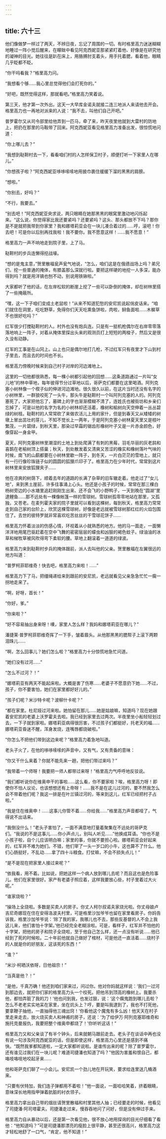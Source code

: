 ```yaml
---
---
---
```

title: 六十三
---




他们像做梦一样过了两天，不辨日夜，忘记了周围的一切。有时格里高力迷迷糊糊地睡过一阵小觉后醒来，在矇眬中看见阿克西妮亚那紧紧盯着他、好像是在研究他的凝神的目光。她往往是趴在床上，用胳膊肘支着头，用手托着腮，看着他，眼睛几乎眨都不眨。

“你干吗看我？”格里高力问。

“我想看个够……我心里总觉得他们会打死你的。”

“好吧，既然觉得这样，那就看吧。”格里高力笑着说。

第三天，他才第一次外出。这天一大早库金诺夫就接二连三地派人来请他去开会。格里高力也一再地对派来的人说：“我不去，叫他们自己开吧。”

普罗霍尔又从司令部里给他弄到一匹马，牵了来，昨天夜里他就到大雷村的防地上，把扔在那里的马鞍带了回来。阿克西妮亚看见格里高力准备出发，很惊慌地问道：

“你上哪儿去？”

“我想到鞑靼村去一下，看看咱们村的人怎样保卫村子，顺便打听一下家里人在哪儿。”

“你想孩子啦？”阿克西妮亚哆哆嗦嗦地用披巾裹住缓缓下溜的黑黑的肩膀。

“想啦。”

“你别去，好吗？”

“不行，我要去。”

“别去吧！”阿克西妮亚央求说，两只眼睛在她那黑黑的眼窝里激动地闪烁起来。“这么说，你觉得家比我还要紧吗？还要紧吗？这头、那头都放不下吗？那你是不是就把我带到你家里？我和娜塔莉亚会在一块儿凑合着过的……哼，滚吧！你去吧！可是你以后别再找我啦！我不要你。我不愿意这样！……我不愿意！”

格里高力一声不响地走到院子里，上了马。

鞑靼村的步兵连懒得挖战壕。

“想的是鬼主意，”贺里散福瓮声瓮气地说，“怎么，咱们这是在俄德战场上吗？弟兄们，挖一些普通的掩体，有膝盖那么深就行啦。要把这样硬的地挖一人多深，能办得到吗？就是用洋镐也刨不动，别说用铁锹啦。”

大家都听了他的话，在左岸松软的断崖上挖了一些可以卧倒的掩体，却在树林里搭了一些掩蔽所。

“嘿，这一下子咱们变成土老鼠啦！”从来不知道犯愁的安尼凯说起俏皮话来。“咱们就住在洞里，吃吃野草，免得你们天天吃熏鱼饼啦，肉啦，鲟鱼面啦……木樨草不也很好吃吗？”

红军很少打搅鞑靼村的人。村外也没有炮兵连。只是有一挺机枪偶尔在右岸零零落落地响上一阵子，对着从掩体里探出头来的观测员打上短短的两梭子，然后又是很久没有动静。

红军的工事是在山冈上。山上也只是偶尔地打几枪，不过红军只有夜里才下山到村子里去，而且去的时间也不长。

格里高力傍晚时候来到自己村子对岸的河边滩地上。

这里的一切他都很熟悉，每一棵小树都引起他的回想……这条道路通过一片叫“女儿地”的林中草地，每年彼得节分过草地以后，哥萨克们都要在这里喝酒。阿列克塞小树林像一个楔子似的伸进河边滩地。很久很久以前，在这片当时还没有名字的小树林里，一群狼咬死了一头牛，那头牛是鞑靼村一个叫阿列克塞的人的。阿列克塞死了，大家把他忘了，墓碑上的字也渐渐模糊不清了，连姓氏也被街坊和乡亲们忘掉了，可是以他的名字为名的小树林却还活着，橡树和榆树向天空伸着一丛丛碧绿的树枝。鞑靼村的人常常砍了来做农活儿上用的家什，但是到春天又从矮矮的树墩上冒出茁壮的芽儿，不知不觉长上一两年，于是阿列克塞小树林夏天里又是枝叶繁茂，一片碧绿，到秋天里，那染过早霜的锯齿形橡树叶子又是一片赤金颜色，好像穿起一身金甲。

夏天，阿列克塞树林里潮湿的土地上到处爬满了有刺的黑莓，羽毛华丽的灰老鸹和喜鹊在老榆树顶上搭巢；秋天，到处散发着又清爽又苦涩的橡实和橡树落叶气味的时候，南飞的山鹬都要在小树林里歇一阵子，到冬天，一片白茫茫的雪地上，就只有一行行像珍珠链子似的圆圆的狐狸爪印子了。格里高力在少年时代，常常到这片树林里来安放狐狸夹子……

他在凉爽的树荫下，顺着去年的道路的长满了杂草的旧车辙走着。他走过了“女儿地”，来到黑土崖前，许多往事涌上心头。他还是小孩子的时候，常常在那三棵白杨树旁边的小水塘里追赶刚刚生出来、还不会飞的小野鸭子，一天到晚在“圆湖”里逮鲤鱼……那不远处有一棵像帐篷一样的雪球树。雪球树孤零零地站在那里，又孤独，又苍老。在麦列霍夫家的院子里就可以看到这棵树，每到秋天，格里高力常常走到自己家的台阶上，欣赏这棵雪球树，好像是老远就被雪球树那红红的火焰包围住了。去世的彼特罗就非常喜欢吃苦丝丝的干雪球花饼子……

格里高力怀着淡淡的伤感心情，环视着从小就熟悉的地方。他的马一面走，一面懒洋洋地用尾巴驱赶着在空中飞舞的密密层层的蠓虫和凶狠的褐色蚊子。绿油油的冰草和梯牧草被风吹得弯下柔软的腰。草地上翻滚着一道道的绿波。

格里高力来到鞑靼村步兵的掩体跟前，派人去叫他的父亲。贺里散福在左翼很远的地方叫道：

“普罗柯菲耶维奇！快去吧，格里高力来啦！……”

格里高力下了马，把缰绳递给来到跟前的安尼凯，老远就看见父亲急急忙忙一瘸一拐地走来了。

“啊，好呀，首长！”

“你好，爹。”

“你来啦？”

“好不容易抽出身来呀！噢，家里人怎么样？我妈和娜塔莉亚在哪儿？”

潘捷莱·普罗柯菲耶维奇挥了一下手，皱着眉头。从他那黑黑的腮帮子上滚下两颗泪珠儿……

“啊，怎么回事儿？她们怎么啦？”格里高力十分惊慌地急忙问道。

“她们没有过河……”

“怎么不过河？！”

“娜塔莉亚有两天不能起床啦。大概是害了伤寒……老婆子不愿意扔下她……不过，孩子，你不要害怕，她们在家里都好好儿的。”

“孩子们呢？米沙特卡呢？波柳什卡呢？”

“都在家里。杜尼娅过河来啦。她怕留在那儿……她是姑娘嘛，知道吗？现在她跟着安尼凯的老婆上沃罗霍夫去啦。我已经到家里去过两次。半夜里坐小船轻轻划过去，一下子就到家啦。娜塔莉亚病得很厉害，不过孩子们都挺好，托老天的福……娜塔莉亚昏迷不醒，浑身发烧，连嘴唇都烧破啦。”

“你怎么不把他们带到这边来呢？”格里高力着急地叫道。

老头子火了，在他的哆哆嗦嗦的声音中，又有气，又有责备的意味：

“你又干什么来着？你就不能先来一趟，把他们带过来吗？”

“我带着一个师呀！我要把一师人都带过来呀！”格里高力气呼呼地反驳说。

“我们都听说你在维奥申干的事啦……这么看，你不要家啦？唉，格里高力呀！即使你不怕人议论，也该想想还有上帝呀！……我不是在这儿过河的，要不然我怎么会不带着他们呢？我这一排是在叶兰镇过河的，等来到这儿，红军已经把村子占啦。”

“我是住在维奥申！……这事儿你管不着……你给我……”格里高力声音都哑了，气得说不出话来。

“我倒没什么！”老头子害怕了，一面不满意地打量着聚集在不远处的哥萨克们。“我说的不是这事儿……你小声点儿，别叫人听见……”他换成耳语。“你也不是小孩子啦，自个儿应该明白嘛；家里的事，你就不要担心啦。娜塔莉亚会好起来的，红军并不难为她们。不错，他们宰了一头一岁口的小牛，这也算不了什么。他们心肠挺好，不乱动……拿了四十斗粮食。打仗嘛，不会不损失点儿！”

“是不是现在把家里人接过来呢？”

“依我看，用不着。比如说，把她这样一个病人放到哪儿去呢？而且这也是危险事儿。他们在家里很好。家产有老婆子照应着，这样我要放心些，村子里着过大火呢。”

“谁家烧啦？”

“操场上全烧啦。多数是买卖人的房子。你丈人柯尔叔诺夫家烧光啦。你丈母娘卢吉尼奇娜现在住在安得洛波夫村里，可是格里沙加爷爷也留在家里看房子。你妈告诉我，格里沙加爷爷说：‘除了我的家，我哪儿也不去，那些反基督的人不会上我这儿来，他们害怕十字架。’他已经完全老糊涂啦。可是，看样子，红军并不怕他的十字架，把他的房子和院子全烧啦，至于他自己怎么样，还一点没有听说……他已经到了死的时候啦。二十年前他就自己做好了棺材，可是他还一直活着……烧村子的人就是你的好朋友，这该死的东西！”

“谁？”

“米沙·柯晒沃依呀，日他祖宗！”

“当真是他？！”

“是他，千真万确！他还到咱们家来过，问过你。他对你妈就这样说：‘我们一过河到那边去，就把你们家的格里高力头一个绞死。把他吊到顶高的橡树上。我要杀他，都怕弄脏了我的刀！’他也问到我，也发过狠，说：‘这个瘸鬼跑到哪儿去啦？怎么不老老实实地呆在家里，坐在炕头上？哼，要是叫我逮到了，我也不打死他，要拿鞭子抽他，一直抽得他三魂出窍！’你看他这个魔鬼有多么凶！他天天在村子里走来走去，放火烧买卖人和神甫的房子，还说：‘为了给伊万·阿列克塞耶维奇和施托克曼报仇，我要把整个维奥申都烧了！’你听听这话！”

格里高力又和父亲谈了有半个钟头，后来就朝马跟前走去。老头子在谈话中再也没有说一句涉及阿克西妮亚的话，但是即使这样，格里高力心里还是感到不痛快。“既然我爹都知道啦，一定大家都听说啦。是谁传出来的呢？除了普罗霍尔，还有谁见过我们在一块儿呢？难道司捷潘也知道了吗？”他因为害羞和恨自己，都咯吱咯吱地咬起牙来……

他和哥萨克们聊了一小会儿。安尼凯一个劲儿地在开玩笑，要求给连里送几桶酒来。

“只要有伏特加，我们连子弹都用不着啦！”他一面说，一面哈哈笑着，挤着眼睛，意味深长地用指甲弹着肮脏的衬衣领子。

格里高力拿出自己带的烟丝请贺里散福和村里其他人抽；已经要走的时候，他看见了司捷潘·阿司塔霍夫。司捷潘走过来，慢吞吞地问了问好，但是没有伸过手来。

格里高力自从暴动以后，还是第一次看见他，很不放心地用探询的目光仔细看了看他：“他知道吗？”可是司捷潘那漂亮的瘦脸上很平静，甚至还很高兴，格里高力这才轻松地舒了一口气，“肯定，他不知道！”